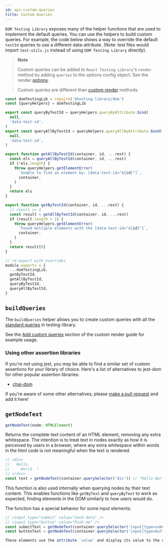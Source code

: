 ```yaml
---
id: api-custom-queries
title: Custom Queries
---
```



`DOM Testing Library` exposes many of the helper functions that are used to
implement the default queries. You can use the helpers to build custom queries.
For example, the code below shows a way to override the default `testId` queries
to use a different data-attribute. (Note: test files would import
`test-utils.js` instead of using `DOM Testing Library` directly).

> **Note**
>
> Custom queries can be added to `React Testing Library`'s `render` method by
> adding `queries` to the options config object. See the render
> [options](react-testing-library/api.mdx#render-options).

> Custom queries are different than
> [custom render](react-testing-library/setup.mdx#custom-render) methods.

```js title="test-utils.js"
const domTestingLib = require('@testing-library/dom')
const {queryHelpers} = domTestingLib

export const queryByTestId = queryHelpers.queryByAttribute.bind(
  null,
  'data-test-id',
)
export const queryAllByTestId = queryHelpers.queryAllByAttribute.bind(
  null,
  'data-test-id',
)

export function getAllByTestId(container, id, ...rest) {
  const els = queryAllByTestId(container, id, ...rest)
  if (!els.length) {
    throw queryHelpers.getElementError(
      `Unable to find an element by: [data-test-id="${id}"]`,
      container,
    )
  }
  return els
}

export function getByTestId(container, id, ...rest) {
  // result >= 1
  const result = getAllByTestId(container, id, ...rest)
  if (result.length > 1) {
    throw queryHelpers.getElementError(
      `Found multiple elements with the [data-test-id="${id}"]`,
      container,
    )
  }
  return result[0]
}

// re-export with overrides
module.exports = {
  ...domTestingLib,
  getByTestId,
  getAllByTestId,
  queryByTestId,
  queryAllByTestId,
}
```

## `buildQueries`

The `buildQueries` helper allows you to create custom queries with all the
[standard queries](queries/about.mdx) in testing-library.

See the [Add custom queries](react-testing-library/setup.mdx#add-custom-queries)
section of the custom render guide for example usage.

### Using other assertion libraries

If you're not using jest, you may be able to find a similar set of custom
assertions for your library of choice. Here's a list of alternatives to jest-dom
for other popular assertion libraries:

- [chai-dom](https://github.com/nathanboktae/chai-dom)

If you're aware of some other alternatives, please
[make a pull request](https://github.com/testing-library/testing-library-docs/pulls)
and add it here!

## `getNodeText`

```typescript
getNodeText(node: HTMLElement)
```

Returns the complete text content of an HTML element, removing any extra
whitespace. The intention is to treat text in nodes exactly as how it is
perceived by users in a browser, where any extra whitespace within words in the
html code is not meaningful when the text is rendered.

```javascript
// <div>
//   Hello
//     World  !
// </div>
const text = getNodeText(container.querySelector('div')) // "Hello World !"
```

This function is also used internally when querying nodes by their text content.
This enables functions like `getByText` and `queryByText` to work as expected,
finding elements in the DOM similarly to how users would do.

The function has a special behavior for some input elements:

```javascript
// <input type="submit" value="Send data" />
// <input type="button" value="Push me" />
const submitText = getNodeText(container.querySelector('input[type=submit]')) // "Send data"
const buttonText = getNodeText(container.querySelector('input[type=button]')) // "Push me"

These elements use the attribute `value` and display its value to the user.
```
